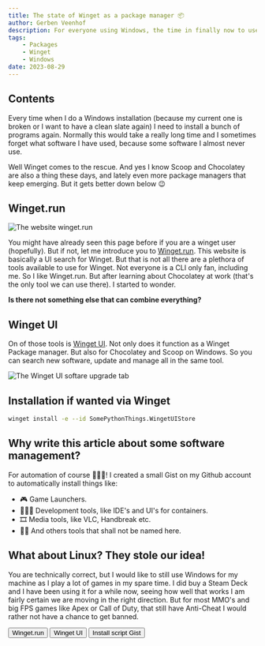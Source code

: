 ```yaml
---
title: The state of Winget as a package manager 📦
author: Gerben Veenhof
description: For everyone using Windows, the time in finally now to use Winget 📦!
tags: 
    - Packages
    - Winget 
    - Windows
date: 2023-08-29
---
```



## Contents

Every time when I do a Windows installation (because my current one is broken or I want to have a clean slate again) I need to install a bunch of programs again.
Normally this would take a really long time and I sometimes forget what software I have used, because some software I almost never use.

Well Winget comes to the rescue. And yes I know Scoop and Chocolatey are also a thing these days, and lately even more package managers that keep emerging. But it gets better down below 😉

## Winget.run

<Image src={WingetDotRun} alt="The website winget.run" format="avif" />

You might have already seen this page before if you are a winget user (hopefully). But if not, let me introduce you to [Winget.run](https://winget.run).
This website is basically a UI search for Winget. But that is not all there are a plethora of tools available to use for Winget.
Not everyone is a CLI only fan, including me. So I like Winget.run. But after learning about Chocolatey at work (that's the only tool we can use there). I started to wonder.

__Is there not something else that can combine everything?__

## Winget UI

On of those tools is [Winget UI](https://github.com/marticliment/WingetUI). Not only does it function as a Winget Package manager.
But also for Chocolatey and Scoop on Windows. So you can search new software, update and manage all in the same tool.

<Image src={WingetUI} alt="The Winget UI softare upgrade tab" format="avif" />

## Installation if wanted via Winget

```bash
winget install -e --id SomePythonThings.WingetUIStore
```

## Why write this article about some software management?

For automation of course 👨🏻‍💻!
I created a small Gist on my Github account to automatically install things like: 

- 🎮 Game Launchers.
- 👨🏻‍💻 Development tools, like IDE's and UI's for containers.
- 🎞 Media tools, like VLC, Handbreak etc.
- 🏴‍☠️ And others tools that shall not be named here.

## What about Linux? They stole our idea!

You are technically correct, but I would like to still use Windows for my machine as I play a lot of games in my spare time.
I did buy a Steam Deck and I have been using it for a while now, seeing how well that works I am fairly certain we are moving in the right direction. 
But for most MMO's and big FPS games like Apex or Call of Duty, that still have Anti-Cheat I would rather not have a chance to get banned.

<FlexCenter>
    <Button href="https://atsro.build/" icon="ph:link-bold">Winget.run</Button>
    <Button href="https://winget.run/pkg/SomePythonThings/WingetUIStore" icon="ph:link-bold">Winget UI</Button>
    <Button href="https://gist.github.com/nlxdodge/ff8c3cbfab2c02c338f8c98e3a0cfdfe" icon="mdi:github">Install script Gist</Button>
</FlexCenter>